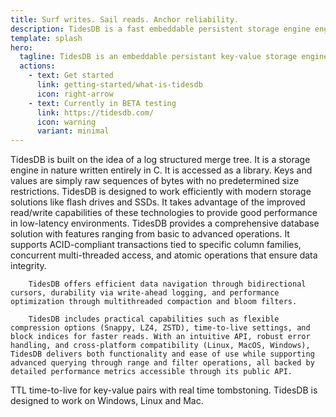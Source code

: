 ```yaml
---
title: Surf writes. Sail reads. Anchor reliability.
description: TidesDB is a fast embeddable persistent storage engine engine library for C, C++, Python, GO and more.
template: splash
hero:
  tagline: TidesDB is an embeddable persistant key-value storage engine.
  actions:
    - text: Get started
      link: getting-started/what-is-tidesdb
      icon: right-arrow
    - text: Currently in BETA testing
      link: https://tidesdb.com/
      icon: warning
      variant: minimal
---
```



<CardGrid>
	<Card title="Log Structured" icon="document">
		TidesDB is built on the idea of a log structured merge tree.  It is a storage engine in nature written entirely in C.  It is accessed as a library.  Keys and values are simply raw sequences of bytes with no predetermined size restrictions.
	</Card>
	<Card title="Optimized for modern hardware" icon="seti:plan">
		TidesDB is designed to work efficiently with modern storage solutions like flash drives and SSDs. It takes advantage of the improved read/write capabilities of these technologies to provide good performance in low-latency environments.
	</Card>
</CardGrid>
<Card title="Basic to Advanced Storage Operations" icon="seti:favicon">
		TidesDB provides a comprehensive database solution with features ranging from basic to advanced operations. It supports ACID-compliant transactions tied to specific column families, concurrent multi-threaded access, and atomic operations that ensure data integrity. 
		
		TidesDB offers efficient data navigation through bidirectional cursors, durability via write-ahead logging, and performance optimization through multithreaded compaction and bloom filters. 
		
		TidesDB includes practical capabilities such as flexible compression options (Snappy, LZ4, ZSTD), time-to-live settings, and block indices for faster reads. With an intuitive API, robust error handling, and cross-platform compatibility (Linux, MacOS, Windows), TidesDB delivers both functionality and ease of use while supporting advanced querying through range and filter operations, all backed by detailed performance metrics accessible through its public API.
</Card>
<CardGrid>
	<Card title="Time to live" icon="seti:clock">
		TTL time-to-live for key-value pairs with real time tombstoning.
	</Card>
	<Card title="Multiplatform" icon="apple">
		TidesDB is designed to work on Windows, Linux and Mac.
	</Card>
</CardGrid>


<Footer/>
